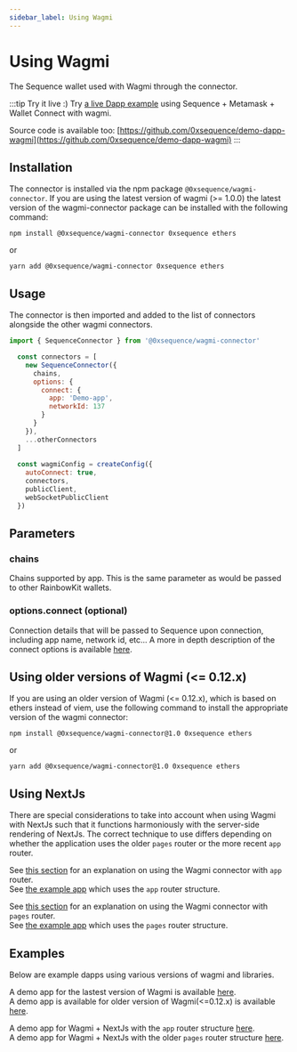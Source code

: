 ```yaml
---
sidebar_label: Using Wagmi
---
```


# Using Wagmi

The Sequence wallet used with Wagmi through the connector.

:::tip Try it live :)
Try [a live Dapp example](https://0xsequence.github.io/demo-dapp-wagmi/) using Sequence + Metamask + Wallet Connect with wagmi.

Source code is available too: [https://github.com/0xsequence/demo-dapp-wagmi](https://github.com/0xsequence/demo-dapp-wagmi)
:::


## Installation

The connector is installed via the npm package `@0xsequence/wagmi-connector`. If you are using the latest version of wagmi (>= 1.0.0) the latest version of the wagmi-connector package can be installed with the following command:

```shell
npm install @0xsequence/wagmi-connector 0xsequence ethers
```
or
```shell
yarn add @0xsequence/wagmi-connector 0xsequence ethers
```

## Usage

The connector is then imported and added to the list of connectors alongside the other wagmi connectors.

```js
import { SequenceConnector } from '@0xsequence/wagmi-connector'

  const connectors = [
    new SequenceConnector({
      chains,
      options: {
        connect: {
          app: 'Demo-app',
          networkId: 137
        }
      }
    }),
    ...otherConnectors
  ]
  
  const wagmiConfig = createConfig({
    autoConnect: true,
    connectors,
    publicClient,
    webSocketPublicClient
  })
```

## Parameters

### chains
Chains supported by app. This is the same parameter as would be passed to other RainbowKit wallets.

### options.connect (optional)
Connection details that will be passed to Sequence upon connection, including app name, network id, etc...
A more in depth description of the connect options is available [here](/wallet/guides/connect-wallet#wallet-login-and-connect-options).

## Using older versions of Wagmi (<= 0.12.x)
If you are using an older version of Wagmi (<= 0.12.x), which is based on ethers instead of viem, use the following command to install the appropriate version of the wagmi connector:

```shell
npm install @0xsequence/wagmi-connector@1.0 0xsequence ethers
```
or
```shell
yarn add @0xsequence/wagmi-connector@1.0 0xsequence ethers
```

## Using NextJs
There are special considerations to take into account when using Wagmi with NextJs such that it functions harmoniously with the server-side rendering of NextJs.
The correct technique to use differs depending on whether the application uses the older `pages` router or the more recent `app` router.

See [this section](https://docs.sequence.xyz/wallet/connectors/FAQ/#how-do-i-use-a-wallet-library-and-connector-with-nextjs-using-the-app-directory-version-13-and-above-only) for an explanation on using the Wagmi connector with `app` router.  
See [the example app](https://github.com/0xsequence/demo-dapp-wagmi-next/tree/use-client-method) which uses the `app` router structure.

See [this section](https://docs.sequence.xyz/wallet/connectors/FAQ/#how-do-i-use-a-wallet-library-and-connector-with-nextjs-using-the-pages-directory-all-versions-of-nextjs) for an explanation on using the Wagmi connector with `pages` router.  
See [the example app](https://github.com/0xsequence/demo-dapp-wagmi-next/tree/mount-hook) which uses the `pages` router structure.

## Examples
Below are example dapps using various versions of wagmi and libraries.

A demo app for the lastest version of Wagmi is available [here](https://github.com/0xsequence/demo-dapp-wagmi/tree/wagmi-1-0-0).  
A demo app is available for older version of Wagmi(<=0.12.x) is available [here](https://github.com/0xsequence/demo-dapp-wagmi/tree/wagmi-0-12-x). 
 
A demo app for Wagmi + NextJs with the `app` router structure [here](https://github.com/0xsequence/demo-dapp-wagmi-next/tree/use-client-method).  
A demo app for Wagmi + NextJs with the older `pages` router structure [here](https://github.com/0xsequence/demo-dapp-wagmi-next/tree/mount-hook).   
